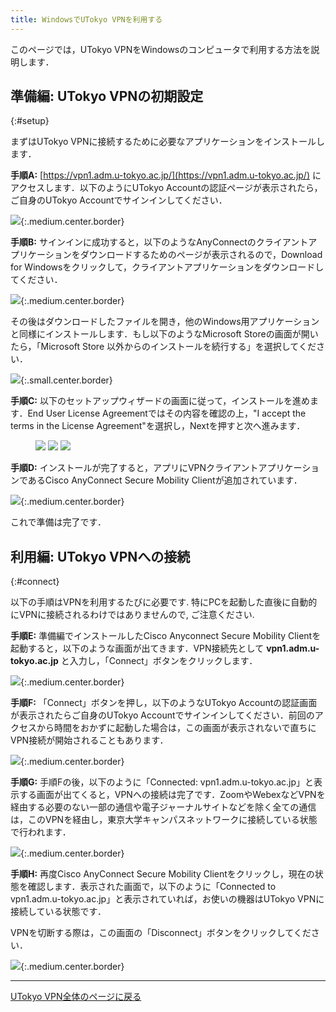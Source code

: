 ```yaml
---
title: WindowsでUTokyo VPNを利用する 
---
```


このページでは，UTokyo VPNをWindowsのコンピュータで利用する方法を説明します．

<SubpageBeginning />

## 準備編: UTokyo VPNの初期設定
{:#setup}

まずはUTokyo VPNに接続するために必要なアプリケーションをインストールします．

**手順A:** [https://vpn1.adm.u-tokyo.ac.jp/](https://vpn1.adm.u-tokyo.ac.jp/) にアクセスします．以下のようにUTokyo Accountの認証ページが表示されたら，ご自身のUTokyo Accountでサインインしてください．

![](img/win01-vpn1-login.png){:.medium.center.border}

<HelpMfa />

**手順B:** サインインに成功すると，以下のようなAnyConnectのクライアントアプリケーションをダウンロードするためのページが表示されるので，Download for Windowsをクリックして，クライアントアプリケーションをダウンロードしてください．

![](img/win02-download-page.png){:.medium.center.border}

<HelpWhite />
<HelpSecuritySession />
<HelpSecurityUsername />

その後はダウンロードしたファイルを開き，他のWindows用アプリケーションと同様にインストールします．もし以下のようなMicrosoft Storeの画面が開いたら，「Microsoft Store 以外からのインストールを続行する」を選択してください．  

![](img/win12-install-0.png){:.small.center.border}

**手順C:** 以下のセットアップウィザードの画面に従って，インストールを進めます．End User License Agreementではその内容を確認の上，"I accept the terms in the License Agreement"を選択し，Nextを押すと次へ進みます．

<figure class="gallery">
  <img src="img/win03-install-1.png" class="border" />
  <img src="img/win04-install-2.png" class="border" />
  <img src="img/win05-install-3.png" class="border" />
</figure>

**手順D:** インストールが完了すると，アプリにVPNクライアントアプリケーションであるCisco AnyConnect Secure Mobility Clientが追加されています．

![](img/win06-cisco-on-task.png){:.medium.center.border}

これで準備は完了です．

## 利用編: UTokyo VPNへの接続
{:#connect}

以下の手順はVPNを利用するたびに必要です. 特にPCを起動した直後に自動的にVPNに接続されるわけではありませんので, ご注意ください.

**手順E:** 準備編でインストールしたCisco Anyconnect Secure Mobility Clientを起動すると，以下のような画面が出てきます．VPN接続先として **vpn1.adm.u-tokyo.ac.jp** と入力し，「Connect」ボタンをクリックします．

![](img/win07-app-window-connect.png){:.medium.center.border}

**手順F:** 「Connect」ボタンを押し，以下のようなUTokyo Accountの認証画面が表示されたらご自身のUTokyo Accountでサインインしてください．前回のアクセスから時間をおかずに起動した場合は，この画面が表示されないで直ちにVPN接続が開始されることもあります．

![](img/win09-anyconnect-login.png){:.medium.center.border}

<HelpMultipleUsers />
<HelpMfa />

**手順G:** 手順Fの後，以下のように「Connected: vpn1.adm.u-tokyo.ac.jp」と表示する画面が出てくると，VPNへの接続は完了です．ZoomやWebexなどVPNを経由する必要のない一部の通信や電子ジャーナルサイトなどを除く全ての通信は，このVPNを経由し，東京大学キャンパスネットワークに接続している状態で行われます．

![](img/win10-vpn-connected.png){:.medium.center.border}

<HelpSecurityEducation />

**手順H:** 再度Cisco AnyConnect Secure Mobility Clientをクリックし，現在の状態を確認します．表示された画面で，以下のように「Connected to vpn1.adm.u-tokyo.ac.jp」と表示されていれば，お使いの機器はUTokyo VPNに接続している状態です．

VPNを切断する際は，この画面の「Disconnect」ボタンをクリックしてください．

![](img/win11-vpn-connected-window.png){:.medium.center.border}

---

[UTokyo VPN全体のページに戻る](.)
